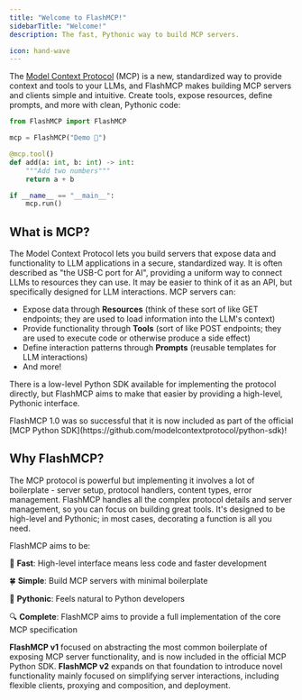 ```yaml
---
title: "Welcome to FlashMCP!"
sidebarTitle: "Welcome!"
description: The fast, Pythonic way to build MCP servers.

icon: hand-wave
---
```



The [Model Context Protocol](https://modelcontextprotocol.io/) (MCP) is a new, standardized way to provide context and tools to your LLMs, and FlashMCP makes building MCP servers and clients simple and intuitive. Create tools, expose resources, define prompts, and more with clean, Pythonic code:

```python {1, 3, 5, 11}
from FlashMCP import FlashMCP

mcp = FlashMCP("Demo 🚀")

@mcp.tool()
def add(a: int, b: int) -> int:
    """Add two numbers"""
    return a + b

if __name__ == "__main__":
    mcp.run()
```


## What is MCP?
The Model Context Protocol lets you build servers that expose data and functionality to LLM applications in a secure, standardized way. It is often described as "the USB-C port for AI", providing a uniform way to connect LLMs to resources they can use. It may be easier to think of it as an API, but specifically designed for LLM interactions. MCP servers can:

- Expose data through **Resources** (think of these sort of like GET endpoints; they are used to load information into the LLM's context)
- Provide functionality through **Tools** (sort of like POST endpoints; they are used to execute code or otherwise produce a side effect)
- Define interaction patterns through **Prompts** (reusable templates for LLM interactions)
- And more!

There is a low-level Python SDK available for implementing the protocol directly, but FlashMCP aims to make that easier by providing a high-level, Pythonic interface.

<Tip>
FlashMCP 1.0 was so successful that it is now included as part of the official [MCP Python SDK](https://github.com/modelcontextprotocol/python-sdk)!
</Tip>




## Why FlashMCP?

The MCP protocol is powerful but implementing it involves a lot of boilerplate - server setup, protocol handlers, content types, error management. FlashMCP handles all the complex protocol details and server management, so you can focus on building great tools. It's designed to be high-level and Pythonic; in most cases, decorating a function is all you need.

FlashMCP aims to be:

🚀 **Fast**: High-level interface means less code and faster development

🍀 **Simple**: Build MCP servers with minimal boilerplate

🐍 **Pythonic**: Feels natural to Python developers

🔍 **Complete**: FlashMCP aims to provide a full implementation of the core MCP specification

**FlashMCP v1** focused on abstracting the most common boilerplate of exposing MCP server functionality, and is now included in the official MCP Python SDK. **FlashMCP v2** expands on that foundation to introduce novel functionality mainly focused on simplifying server interactions, including flexible clients, proxying and composition, and deployment.

